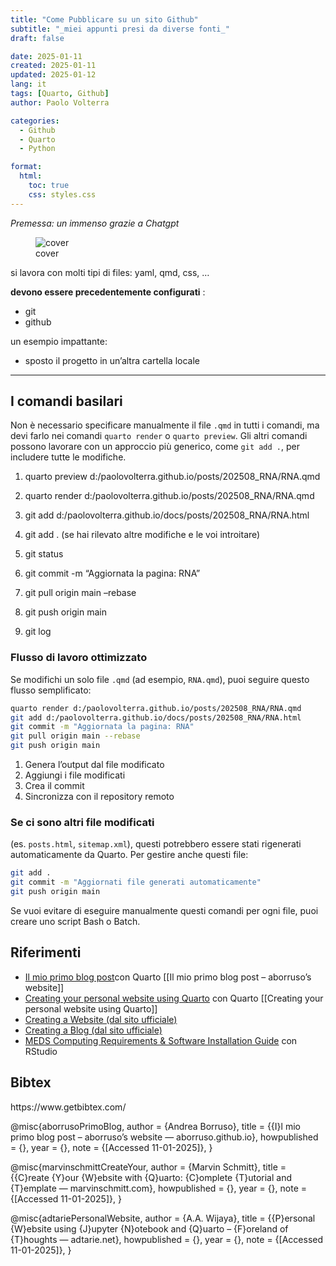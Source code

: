 ```yaml
---
title: "Come Pubblicare su un sito Github"
subtitle: "_miei appunti presi da diverse fonti_"
draft: false

date: 2025-01-11
created: 2025-01-11
updated: 2025-01-12
lang: it
tags: [Quarto, Github]
author: Paolo Volterra

categories:
  - Github
  - Quarto
  - Python

format:
  html:
    toc: true
    css: styles.css
---
```


_Premessa: un immenso grazie a Chatgpt_


![cover](immagini/1_CWFkh5z8oa6dZfn5_gkKKQ.jpg)

si lavora con molti tipi di files: yaml, qmd, css, ...


**devono essere precedentemente configurati** :

- git
- github

un esempio impattante:

- sposto il progetto in un'altra cartella locale

---

## I comandi basilari

Non è necessario specificare manualmente il file `.qmd` in tutti i comandi, ma devi farlo nei comandi `quarto render` o `quarto preview`. Gli altri comandi possono lavorare con un approccio più generico, come `git add .`, per includere tutte le modifiche.

1. quarto preview d:/paolovolterra.github.io/posts/202508_RNA/RNA.qmd
2. quarto render d:/paolovolterra.github.io/posts/202508_RNA/RNA.qmd

3. git add d:/paolovolterra.github.io/docs/posts/202508_RNA/RNA.html
4. git add . (se hai rilevato altre modifiche e le voi introitare)

5. git status

6. git commit -m "Aggiornata la pagina: RNA"

7. git pull origin main --rebase
8. git push origin main

9. git log

### Flusso di lavoro ottimizzato

Se modifichi un solo file `.qmd` (ad esempio, `RNA.qmd`), puoi seguire questo flusso semplificato:

```bash
quarto render d:/paolovolterra.github.io/posts/202508_RNA/RNA.qmd
git add d:/paolovolterra.github.io/docs/posts/202508_RNA/RNA.html
git commit -m "Aggiornata la pagina: RNA"
git pull origin main --rebase
git push origin main

```

1. Genera l'output dal file modificato
2. Aggiungi i file modificati
3. Crea il commit
4. Sincronizza con il repository remoto


### Se ci sono altri file modificati 
(es. `posts.html`, `sitemap.xml`), questi potrebbero essere stati rigenerati automaticamente da Quarto. Per gestire anche questi file:

```bash
git add .
git commit -m "Aggiornati file generati automaticamente"
git push origin main

```

Se vuoi evitare di eseguire manualmente questi comandi per ogni file, puoi creare uno script Bash o Batch.


## Riferimenti

- [Il mio primo blog post](https://aborruso.github.io/til/un-sito-in-quarto/)con Quarto [[Il mio primo blog post – aborruso’s website]]
- [Creating your personal website using Quarto](https://ucsb-meds.github.io/creating-quarto-websites/)  con Quarto [[Creating your personal website using Quarto]]
- [Creating a Website (dal sito ufficiale)](https://quarto.org/docs/websites/)
- [Creating a Blog (dal sito ufficiale)](https://quarto.org/docs/websites/website-blog.html)
- [MEDS Computing Requirements & Software Installation Guide](https://ucsb-meds.github.io/MEDS-installation-guide/) con RStudio



## Bibtex
https://www.getbibtex.com/


@misc{aborrusoPrimoBlog,
	author = {Andrea Borruso},
	title = {{I}l mio primo blog post – aborruso’s website --- aborruso.github.io},
	howpublished = {\url{https://aborruso.github.io/til/un-sito-in-quarto/}},
	year = {},
	note = {[Accessed 11-01-2025]},
}

@misc{marvinschmittCreateYour,
	author = {Marvin Schmitt},
	title = {{C}reate {Y}our {W}ebsite with {Q}uarto: {C}omplete {T}utorial and {T}emplate --- marvinschmitt.com},
	howpublished = {\url{https://marvinschmitt.com/blog/website-tutorial-quarto/}},
	year = {},
	note = {[Accessed 11-01-2025]},
}

@misc{adtariePersonalWebsite,
	author = {A.A. Wijaya},
	title = {{P}ersonal {W}ebsite using {J}upyter {N}otebook and {Q}uarto – {F}oreland of {T}houghts --- adtarie.net},
	howpublished = {\url{https://adtarie.net/posts/007-quarto-python-tutorial/}},
	year = {},
	note = {[Accessed 11-01-2025]},
}

